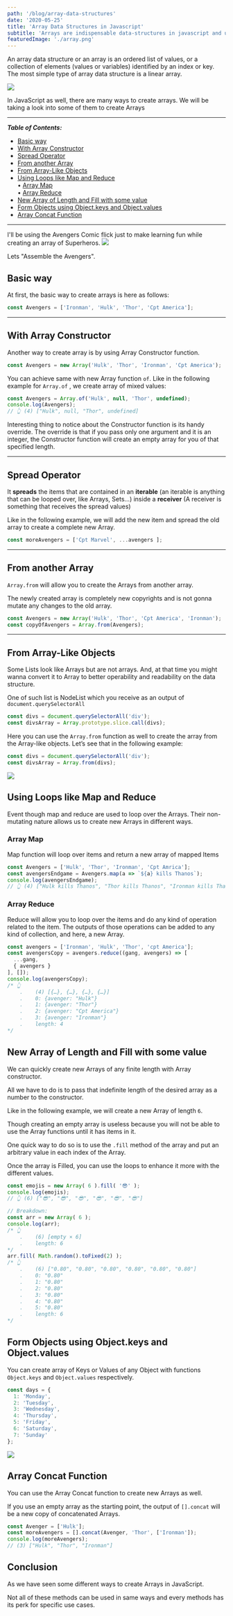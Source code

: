 ```yaml
---
path: '/blog/array-data-structures'
date: '2020-05-25'
title: 'Array Data Structures in Javascript'
subtitle: 'Arrays are indispensable data-structures in javascript and understanding how to effectively use them to solve problems is a crucial skill to master.'
featuredImage: './array.png'
---
```



An array data structure or an array is an ordered list of values, or a collection of elements (values or variables) identified by an index or key. The most simple type of array data structure is a linear array.

![](https://res.cloudinary.com/practicaldev/image/fetch/s--3-O-LstM--/c_imagga_scale,f_auto,fl_progressive,h_900,q_auto,w_1600/https://dev-to-uploads.s3.amazonaws.com/i/m4mkcwylwu18p0o0h4wa.png)

In JavaScript as well, there are many ways to create arrays. We will be taking a look into some of them to create Arrays

----------

**_Table of Contents:_**

-   [Basic way](https://www.jeffubayi.site/blog/array-data-structures/#basic-way)
-   [With Array Constructor](https://www.jeffubayi.site/blog/array-data-structures/#with-array-constructor)
-   [Spread Operator](https://www.jeffubayi.site/blog/array-data-structures/#spread-operator)
-   [From another Array](https://www.jeffubayi.site/blog/array-data-structures/#from-another-array)
-   [From Array-Like Objects](https://www.jeffubayi.site/blog/array-data-structures/#from-array-like-objects)
-   [Using Loops like Map and Reduce](https://www.jeffubayi.site/blog/array-data-structures/#using-loops-like-map-and-reduce)  
    • [Array Map](https://www.jeffubayi.site/blog/array-data-structures/#array-map)  
    • [Array Reduce](https://www.jeffubayi.site/blog/array-data-structures/#array-reduce)
-   [New Array of Length and Fill with some value](https://www.jeffubayi.site/blog/array-data-structures/#new-array-of-length-and-fill-with-some-value)
-   [Form Objects using Object.keys and Object.values](https://www.jeffubayi.site/blog/array-data-structures/#form-objects-using-object-keys-and-object-values)
-   [Array Concat Function](https://www.jeffubayi.site/blog/array-data-structures/#array-concat-function)

----------

I'll be using the Avengers Comic flick just to make learning fun while creating an array of Superheros.
![](https://www.longislandpress.com/wp-content/uploads/2017/07/the-avengers-15-1.jpg)

Lets "Assemble the Avengers".

## Basic way

At first, the basic way to create arrays is here as follows:

```js
const Avengers = ['Ironman', 'Hulk', 'Thor', 'Cpt America'];
```

----------

## With Array Constructor

Another way to create array is by using Array Constructor function.

```js
const Avengers = new Array('Hulk', 'Thor', 'Ironman', 'Cpt America');
```

You can achieve same with new Array function  `of`. Like in the following example for  `Array.of`  , we create array of mixed values:

```js
const Avengers = Array.of('Hulk', null, 'Thor', undefined);
console.log(Avengers);
// 👆 (4) ["Hulk", null, "Thor", undefined]
```

Interesting thing to notice about the Constructor function is its handy override. The override is that if you pass only one argument and it is an integer, the Constructor function will create an empty array for you of that specified length.

----------

## Spread Operator

It **spreads** the items that are contained in an **iterable** (an iterable is anything that can be looped over, like Arrays, Sets…) inside a **receiver** (A receiver is something that receives the spread values)

Like in the following example, we will add the new item and spread the old array to create a complete new Array.

```js
const moreAvengers = ['Cpt Marvel', ...avengers ];
```

----------

## From another Array

`Array.from`  will allow you to create the Arrays from another array.

The newly created array is completely new copyrights and is not gonna mutate any changes to the old array.

```js
const Avengers = new Array('Hulk', 'Thor', 'Cpt America', 'Ironman');
const copyOfAvengers = Array.from(Avengers);
```

----------

## From Array-Like Objects

Some Lists look like Arrays but are not arrays. And, at that time you might wanna convert it to Array to better operability and readability on the data structure.

One of such list is NodeList which you receive as an output of  `document.querySelectorAll`

```js
const divs = document.querySelectorAll('div');
const divsArray = Array.prototype.slice.call(divs);
```

Here you can use the  `Array.from`  function as well to create the array from the Array-like objects. Let’s see that in the following example:

```js
const divs = document.querySelectorAll('div');
const divsArray = Array.from(divs);
```

![](https://res.cloudinary.com/time2hack/image/upload/q_auto:good,f_auto/nodelist-to-array-time2hack.png)


## Using Loops like Map and Reduce

Event though map and reduce are used to loop over the Arrays. Their non-mutating nature allows us to create new Arrays in different ways.

### Array Map

Map function will loop over items and return a new array of mapped Items

```js
const Avengers = ['Hulk', 'Thor', 'Ironman', 'Cpt Amrica'];
const avengersEndgame = Avengers.map(a => `${a} kills Thanos`);
console.log(avengersEndgame);
// 👆 (4) ["Hulk kills Thanos", "Thor kills Thanos", "Ironman kills Thanos", "Cpt America kills Thanos"]
```

### Array Reduce

Reduce will allow you to loop over the items and do any kind of operation related to the item. The outputs of those operations can be added to any kind of collection, and here, a new Array.

```js
const avengers = ['Ironman', 'Hulk', 'Thor', 'cpt America'];
const avengersCopy = avengers.reduce((gang, avengers) => [
  ...gang,
  { avengers }
], []);
console.log(avengersCopy);
/* 👆 
    .    (4) [{…}, {…}, {…}, {…}]
    .    0: {avenger: "Hulk"}
    .    1: {avenger: "Thor"}
    .    2: {avenger: "Cpt America"}
    .    3: {avenger: "Ironman"}
    .    length: 4
*/
```


## New Array of Length and Fill with some value

We can quickly create new Arrays of any finite length with Array constructor.

All we have to do is to pass that indefinite length of the desired array as a number to the constructor.

Like in the following example, we will create a new Array of length  `6`.

Though creating an empty array is useless because you will not be able to use the Array functions until it has items in it.

One quick way to do so is to use the  `.fill`  method of the array and put an arbitrary value in each index of the Array.

Once the array is Filled,  you can use the loops to enhance it more with the different values.

```js
const emojis = new Array( 6 ).fill( '😎' );
console.log(emojis);
// 👆 (6) ["😎", "😎", "😎", "😎", "😎", "😎"]

// Breakdown: 
const arr = new Array( 6 );
console.log(arr);
/* 👆
    .    (6) [empty × 6]
    .    length: 6
*/
arr.fill( Math.random().toFixed(2) );
/* 👆
    .    (6) ["0.80", "0.80", "0.80", "0.80", "0.80", "0.80"]
    .    0: "0.80"
    .    1: "0.80"
    .    2: "0.80"
    .    3: "0.80"
    .    4: "0.80"
    .    5: "0.80"
    .    length: 6
*/
```



## Form Objects using Object.keys and Object.values

You can create array of Keys or Values of any Object with functions  `Object.keys`  and  `Object.values`  respectively.

```js
const days = {
  1: 'Monday',
  2: 'Tuesday',
  3: 'Wednesday',
  4: 'Thursday',
  5: 'Friday',
  6: 'Saturday',
  7: 'Sunday'
};
```

![](https://res.cloudinary.com/time2hack/image/upload/q_auto:good,f_auto/object.keys-and-object.values.png)


## Array Concat Function

You can use the Array Concat function to create new Arrays as well.

If you use an empty array as the starting point, the output of  `[].concat`  will be a new copy of concatenated Arrays.

```js
const Avenger = ['Hulk'];
const moreAvengers = [].concat(Avenger, 'Thor', ['Ironman']);
console.log(moreAvengers);
// (3) ["Hulk", "Thor", "Ironman"]
```



## Conclusion

As we have seen some different ways to create Arrays in JavaScript.

Not all of these methods can be used in same ways and every methods has its perk for specific use cases.

